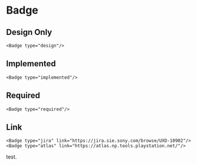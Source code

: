 # Badge

## Design Only

```mdx-code-block
<Badge type="design"/>
```

## Implemented

```mdx-code-block
<Badge type="implemented"/>
```

## Required

```mdx-code-block
<Badge type="required"/>
```

## Link

```mdx-code-block
<Badge type="jira" link="https://jira.sie.sony.com/browse/UXD-10902"/>
<Badge type="atlas" link="https://atlas.np.tools.playstation.net/"/>
```

test.